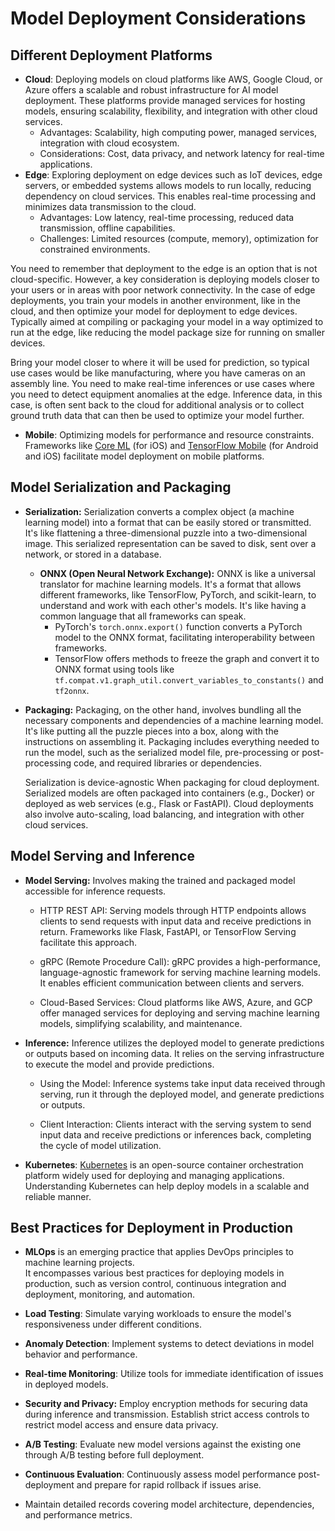 # Model Deployment Considerations

## Different Deployment Platforms
- **Cloud**: Deploying models on cloud platforms like AWS, Google Cloud, or Azure offers a scalable and robust infrastructure for AI model deployment. These platforms provide managed services for hosting models, ensuring scalability, flexibility, and integration with other cloud services.
    - Advantages: Scalability, high computing power, managed services, integration with cloud ecosystem.
    - Considerations: Cost, data privacy, and network latency for real-time applications.
- **Edge**: Exploring deployment on edge devices such as IoT devices, edge servers, or embedded systems allows models to run locally, reducing dependency on cloud services. This enables real-time processing and minimizes data transmission to the cloud.
    - Advantages: Low latency, real-time processing, reduced data transmission, offline capabilities.
    - Challenges: Limited resources (compute, memory), optimization for constrained environments.

You need to remember that deployment to the edge is an option that is not cloud-specific. However, a key consideration is deploying models closer to your users or in areas with poor network connectivity. In the case of edge deployments, you train your models in another environment, like in the cloud, and then optimize your model for deployment to edge devices. Typically aimed at compiling or packaging your model in a way optimized to run at the edge, like reducing the model package size for running on smaller devices.


Bring your model closer to where it will be used for prediction, so typical use cases would be like manufacturing, where you have cameras on an assembly line. You need to make real-time inferences or use cases where you need to detect equipment anomalies at the edge. Inference data, in this case, is often sent back to the cloud for additional analysis or to collect ground truth data that can then be used to optimize your model further.

- **Mobile**: Optimizing models for performance and resource constraints. Frameworks like [Core ML](https://developer.apple.com/documentation/coreml) (for iOS) and [TensorFlow Mobile](https://www.tensorflow.org/mobile) (for Android and iOS) facilitate model deployment on mobile platforms.

## Model Serialization and Packaging

- **Serialization:** Serialization converts a complex object (a machine learning model) into a format that can be easily stored or transmitted. It's like flattening a three-dimensional puzzle into a two-dimensional image. This serialized representation can be saved to disk, sent over a network, or stored in a database.
    - **ONNX (Open Neural Network Exchange):** ONNX is like a universal translator for machine learning models. It's a format that allows different frameworks, like TensorFlow, PyTorch, and scikit-learn, to understand and work with each other's models. It's like having a common language that all frameworks can speak. 
        - PyTorch's ``` torch.onnx.export() ``` function converts a PyTorch model to the ONNX format, facilitating interoperability between frameworks.
        - TensorFlow offers methods to freeze the graph and convert it to ONNX format using tools like ```tf.compat.v1.graph_util.convert_variables_to_constants()``` and ```tf2onnx```.

- **Packaging:** Packaging, on the other hand, involves bundling all the necessary components and dependencies of a machine learning model. It's like putting all the puzzle pieces into a box, along with the instructions on assembling it. Packaging includes everything needed to run the model, such as the serialized model file, pre-processing or post-processing code, and required libraries or dependencies.
    
    Serialization is device-agnostic When packaging for cloud deployment. Serialized models are often packaged into containers (e.g., Docker) or deployed as web services (e.g., Flask or FastAPI). Cloud deployments also involve auto-scaling, load balancing, and integration with other cloud services.

## Model Serving and Inference

- **Model Serving:**  Involves making the trained and packaged model accessible for inference requests.
    - HTTP REST API: Serving models through HTTP endpoints allows clients to send requests with input data and receive predictions in return. Frameworks like Flask, FastAPI, or TensorFlow Serving facilitate this approach.

    - gRPC (Remote Procedure Call): gRPC provides a high-performance, language-agnostic framework for serving machine learning models. It enables efficient communication between clients and servers.

    - Cloud-Based Services: Cloud platforms like AWS, Azure, and GCP offer managed services for deploying and serving machine learning models, simplifying scalability, and maintenance.
- **Inference:** Inference utilizes the deployed model to generate predictions or outputs based on incoming data. It relies on the serving infrastructure to execute the model and provide predictions.

    - Using the Model: Inference systems take input data received through serving, run it through the deployed model, and generate predictions or outputs.

    - Client Interaction: Clients interact with the serving system to send input data and receive predictions or inferences back, completing the cycle of model utilization.


- **Kubernetes**: [Kubernetes](https://kubernetes.io/docs/home/) is an open-source container orchestration platform widely used for deploying and managing applications. Understanding Kubernetes can help deploy models in a scalable and reliable manner.
## Best Practices for Deployment in Production
- **MLOps** is an emerging practice that applies DevOps principles to machine learning projects. <br />It encompasses various best practices for deploying models in production, such as version control, continuous integration and deployment, monitoring, and automation.

- **Load Testing**: Simulate varying workloads to ensure the model's responsiveness under different conditions.

- **Anomaly Detection**: Implement systems to detect deviations in model behavior and performance.
- **Real-time Monitoring**: Utilize tools for immediate identification of issues in deployed models.

- **Security and Privacy:** Employ encryption methods for securing data during inference and transmission. Establish strict access controls to restrict model access and ensure data privacy.

- **A/B Testing**: Evaluate new model versions against the existing one through A/B testing before full deployment.
- **Continuous Evaluation**: Continuously assess model performance post-deployment and prepare for rapid rollback if issues arise.
- Maintain detailed records covering model architecture, dependencies, and performance metrics.
